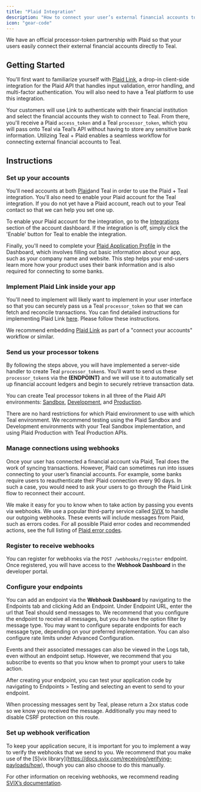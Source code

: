 ```yaml
---
title: "Plaid Integration"
description: "How to connect your user’s external financial accounts to Teal using Plaid."
icon: "gear-code"
---
```

We have an official processor-token partnership with Plaid so that your users easily connect their external financial accounts directly to Teal.

## Getting Started

You'll first want to familiarize yourself with [Plaid Link](https://plaid.com/docs/link/), a drop-in client-side integration for the Plaid API 
that handles input validation, error handling, and multi-factor authentication. You will also need to have a Teal platform to use this integration. 

Your customers will use Link to authenticate with their financial institution and select the financial accounts they wish to connect to Teal. 
From there, you'll receive a Plaid `access_token` and a Teal `processor_token`, which you will pass onto Teal via Teal’s API without having to store 
any sensitive bank information. Utilizing Teal + Plaid enables a seamless workflow for connecting external financial accounts to Teal.

## Instructions
### Set up your accounts
You'll need accounts at both [Plaid](https://plaid.com)and Teal in order to use the Plaid + Teal integration. You'll also need to enable your 
Plaid account for the Teal integration. If you do not yet have a Plaid account, reach out to your Teal contact so 
that we can help you set one up. 

To enable your Plaid account for the integration, go to the [Integrations](https://dashboard.plaid.com/developers/integrations) section of the 
account dashboard. If the integration is off, simply click the 'Enable' button for Teal to enable the integration.

Finally, you'll need to complete your [Plaid Application Profile](https://dashboard.plaid.com/settings/company/app-branding) in the Dashboard, 
which involves filling out basic information about your app, such as your company name and website. This step helps your end-users learn more 
how your product uses their bank information and is also required for connecting to some banks.

### Implement Plaid Link inside your app
You'll need to implement will likely want to implement  in your user interface so that you can securely pass us a Teal `processor_token` 
so that we can fetch and reconcile transactions. You can find detailed instructions for implementing Plaid Link
[here](https://plaid.com/docs/auth/partnerships/teal/#create-a-link_token). Please follow these instructions.

<Note> We recommend embedding [Plaid Link](https://plaid.com/docs/link/) as part of a "connect your accounts" workflow or similar. </Note>

### Send us your processor tokens
By following the steps above, you will have implemented a server-side handler to create Teal `processor_token`s. You'll want to send us these 
`processor_token`s via the **(ENDPOINT)** and we will use it to automatically set up financial account ledgers and begin to securely 
retrieve transaction data.

You can create Teal processor tokens in all three of the Plaid API environments: [Sandbox](https://sandbox.plaid.com), [Development](https://development.plaid.com), 
and [Production](https://production.plaid.com).

There are no hard restrictions for which Plaid environment to use with which Teal environment. We recommend testing using the Plaid Sandbox and Development 
environments with your Teal Sandbox implementation, and using Plaid Production with Teal Production APIs. 

### Manage connections using webhooks
Once your user has connected a financial account via Plaid, Teal does the work of syncing transactions. However, Plaid can sometimes 
run into issues connecting to your user’s financial accounts. For example, some banks require users to reauthenticate their Plaid 
connection every 90 days. In such a case, you would need to ask your users to go through the Plaid Link flow to reconnect their account.

We make it easy for you to know when to take action by passing you events via webhooks. We use a popular third-party service called [SVIX](https://www.svix.com/) 
to handle our outgoing webhooks. These events will include messages from Plaid, such as errors codes. For all possible Plaid error codes and recommended actions, see the full 
listing of [Plaid error codes](https://plaid.com/docs/errors/).

### Register to receive webhooks
You can register for webhooks via the `POST /webhooks/register` endpoint. Once registered, you will have access to the **Webhook Dashboard** in the developer portal. 

### Configure your endpoints
You can add an endpoint via the **Webhook Dashboard** by navigating to the Endpoints tab and clicking Add an Endpoint. Under Endpoint URL, enter 
the url that Teal should send messages to. We recommend that you configure the endpoint to receive all messages, but you do have the option 
filter by message type. You may want to configure separate endpoints for each message type, depending on your preferred implementation. You can 
also configure rate limits under Advanced Configuration. 

Events and their associated messages can also be viewed in the Logs tab, even without an endpoint setup. However, we recommend that you 
subscribe to events so that you know when to prompt your users to take action.

After creating your endpoint, you can test your application code by navigating to Endpoints > Testing and selecting an event to send to your endpoint. 

<Note>
When processing messages sent by Teal, please return a 2xx status code so we know you received the message. Additionally you may need to 
disable CSRF protection on this route.
</Note>

### Set up webhook verification
To keep your application secure, it is important for you to implement a way to verify the webhooks that we send to you. We recommend that you make 
use of the [S]vix library](https://docs.svix.com/receiving/verifying-payloads/how), though you can also choose to do this manually.  

For other information on receiving webhooks, we recommend reading [SVIX’s documentation](https://docs.svix.com/receiving/introduction).
